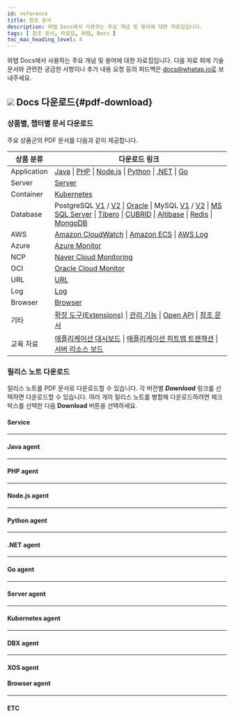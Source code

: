 ```yaml
---
id: reference
title: 참조 문서
description: 와탭 Docs에서 사용하는 주요 개념 및 용어에 대한 자료집입니다.
tags: [ 참조 문서, 자료집, 와탭, Docs ]
toc_max_heading_level: 4
---
```


와탭 Docs에서 사용하는 주요 개념 및 용어에 대한 자료집입니다. 다음 자료 외에 기술 문서와 관련한 궁금한 사항이나 추가 내용 요청 등의 피드백은 docs@whatap.io로 보내주세요.


<DocCardList/>

## ![](/img/ic-pdf-download.svg) Docs 다운로드{#pdf-download}

### 상품별, 챕터별 문서 다운로드

주요 상품군의 PDF 문서를 다음과 같이 제공합니다.

<div class='download-pdf'>

| 상품 분류 | 다운로드 링크 |
| -- | -- |
| Application | [Java](/pdf/whatap-apm-java-monitoring.pdf) \| [PHP](/pdf/whatap-apm-php-monitoring.pdf) \| [Node.js](/pdf/whatap-apm-nodejs-monitoring.pdf) \| [Python](/pdf/whatap-apm-python-monitoring.pdf) \| [.NET](/pdf/whatap-apm-dotnet-monitoring.pdf) \| [Go](/pdf/whatap-apm-go-monitoring.pdf) |
| Server | [Server](/pdf/whatap-server-monitoring.pdf) |
| Container | [Kubernetes](/pdf/whatap-kubernetes-monitoring.pdf) |
| Database | PostgreSQL [V1](/pdf/whatap-db-postgresql-monitoring-v1.pdf) / [V2](/pdf/whatap-db-postgresql-monitoring.pdf) \| [Oracle](/pdf/whatap-db-oracle-monitoring.pdf) \| MySQL [V1](/pdf/whatap-db-mysql-monitoring-v1.pdf) / [V2](/pdf/whatap-db-mysql-monitoring.pdf) \| [MS SQL Server](/pdf/whatap-db-mssql-monitoring.pdf) \| [Tibero](/pdf/whatap-db-tibero-monitoring.pdf) \| [CUBRID](/pdf/whatap-db-cubrid-monitoring.pdf) \| [Altibase](/pdf/whatap-db-altibase-monitoring.pdf) \| [Redis](/pdf/whatap-db-redis-monitoring.pdf) \| [MongoDB](/pdf/whatap-db-mongodb-monitoring.pdf) |
| AWS | [Amazon CloudWatch](/pdf/whatap-amazon-cloudwatch.pdf) \| [Amazon ECS](/pdf/whatap-amazon-ecs.pdf) \| [AWS Log](/pdf/whatap-aws-log-monitoring.pdf) |
| Azure | [Azure Monitor](/pdf/whatap-azure.pdf) | 
| NCP | [Naver Cloud Monitoring](/pdf/whatap-ncloud.pdf) |
| OCI | [Oracle Cloud Monitor](/pdf/whatap-oracle-cloud.pdf) |
| URL | [URL](/pdf/whatap-url-monitoring.pdf) |
| Log | [Log](/pdf/whatap-log-monitoring.pdf) |
| Browser | [Browser](/pdf/whatap-browser-monitoring.pdf) |
| 기타 | [확장 도구(Extensions)](/pdf/whatap-extensions.pdf) \| [관리 기능](/pdf/whatap-manage.pdf) \| [Open API](/pdf/whatap-open-api.pdf) \| [참조 문서](/pdf/whatap-reference.pdf) |
| 교육 자료 | [애플리케이션 대시보드](/pdf/whatap-best-practice-guides-about-apm-dashboard.pdf) \| [애플리케이션 히트맵 트랜잭션](/pdf/whatap-best-practice-guides-about-apm-hitmap-class.pdf) \| [서버 리소스 보드](/pdf/whatap-best-practice-guides-about-server-dashboard.pdf) |

</div>



### 릴리스 노트 다운로드

릴리스 노트를 PDF 문서로 다운로드할 수 있습니다. 각 버전별 ***Download*** 링크를 선택하면 다운로드할 수 있습니다. 여러 개의 릴리스 노트를 병합해 다운로드하려면 체크 박스를 선택한 다음 **Download** 버튼을 선택하세요.

#### Service

<PdfDownload typeName='service' pdfList={svList} />

<hr/>

#### Java agent

<PdfDownload typeName='java' pdfList={javaList} />

<hr/>

#### PHP agent

<PdfDownload typeName='php' pdfList={phpList} />

<hr/>

#### Node.js agent

<PdfDownload typeName='nodejs' pdfList={nodejsList} />

<hr/>

#### Python agent

<PdfDownload typeName='python' pdfList={pyList} />

<hr/>

#### .NET agent

<PdfDownload typeName='dotnet' pdfList={dotnetList} />

<hr/>

#### Go agent

<PdfDownload typeName='go' pdfList={goList} />

<hr/>

#### Server agent

<PdfDownload typeName='server' pdfList={serverList} />

<hr/>

#### Kubernetes agent

<PdfDownload typeName='k8s' pdfList={k8sList} />

<hr/>

#### DBX agent

<PdfDownload typeName='dbx' pdfList={dbxList} />

<hr/>

#### XOS agent

<PdfDownload typeName='xos' pdfList={xosList} />

#### Browser agent

<PdfDownload typeName='browser' pdfList={browserList} />

<hr/>

#### ETC

<PdfDownload typeName='etc' pdfList={etcList} />
